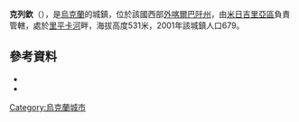 {{coord|48|37|36|N|23|23|30|E|scale:100000|display=title}}

'''克列欽'''（{{lang-uk|Келечин}}），是[[烏克蘭|烏克蘭]]的城鎮，位於該國西部[[外喀爾巴阡州|外喀爾巴阡州]]，由[[米日吉里亞區|米日吉里亞區]]負責管轄，處於[[里平卡河|里平卡河]]畔，海拔高度531米，2001年該城鎮人口679。

==參考資料==
* {{cite web|url=http://weather.in.ua/ua/zakarpatskaja/10389|title=Прогноз погоди в с. Келечин|language=uk,en|date=2022-05-27|website=weather.in.ua|accessdate=2022-05-27|archive-date=2016-11-06|archive-url=https://web.archive.org/web/20161106035937/http://weather.in.ua/ua/zakarpatskaja/10389}}
* {{cite web|url=http://www.derev.org.ua/zakarp/kelechyn.htm|title=Келечин|language=uk|date=2022-05-27|website=Дерев'яні храми України|accessdate=2022-05-27|archive-date=2020-02-20|archive-url=https://web.archive.org/web/20200220071856/http://www.derev.org.ua/zakarp/kelechyn.htm}}

{{Ukraine-geo-stub}}
[[Category:烏克蘭城市|Category:烏克蘭城市]]